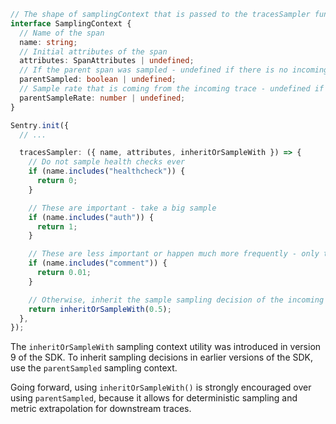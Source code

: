 ```typescript
// The shape of samplingContext that is passed to the tracesSampler function
interface SamplingContext {
  // Name of the span
  name: string;
  // Initial attributes of the span
  attributes: SpanAttributes | undefined;
  // If the parent span was sampled - undefined if there is no incoming trace
  parentSampled: boolean | undefined;
  // Sample rate that is coming from the incoming trace - undefined if there is no incoming trace
  parentSampleRate: number | undefined;
}

Sentry.init({
  // ...

  tracesSampler: ({ name, attributes, inheritOrSampleWith }) => {
    // Do not sample health checks ever
    if (name.includes("healthcheck")) {
      return 0;
    }

    // These are important - take a big sample
    if (name.includes("auth")) {
      return 1;
    }

    // These are less important or happen much more frequently - only take 1%
    if (name.includes("comment")) {
      return 0.01;
    }

    // Otherwise, inherit the sample sampling decision of the incoming trace, or use a fallback sampling rate.
    return inheritOrSampleWith(0.5);
  },
});
```

<Alert title="parentSampleRate">

The `inheritOrSampleWith` sampling context utility was introduced in version 9 of the SDK.
To inherit sampling decisions in earlier versions of the SDK, use the `parentSampled` sampling context.

Going forward, using `inheritOrSampleWith()` is strongly encouraged over using `parentSampled`, because it allows for deterministic sampling and metric extrapolation for downstream traces.

</Alert>
